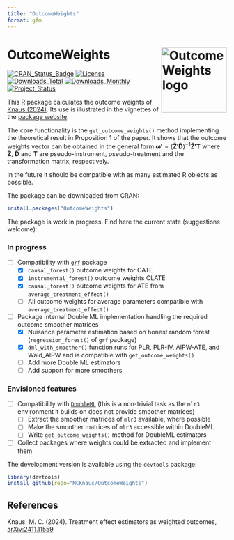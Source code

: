 ```yaml
---
title: "OutcomeWeights"
format: gfm
---
```


# OutcomeWeights   <img src="man/figures/logo.png" align="right" alt="OutcomeWeights logo" height="150"/>

<!-- badges: start -->
[![CRAN_Status_Badge](https://www.r-pkg.org/badges/version/OutcomeWeights)](https://CRAN.R-project.org/package=OutcomeWeights)
[![License](https://img.shields.io/badge/license-GPL--3-blue.svg)](https://www.gnu.org/licenses/gpl-3.0.en.html)
[![Downloads_Total](https://cranlogs.r-pkg.org/badges/grand-total/OutcomeWeights)](https://CRAN.R-project.org/package=OutcomeWeights)
[![Downloads_Monthly](https://cranlogs.r-pkg.org/badges/OutcomeWeights)](https://CRAN.R-project.org/package=OutcomeWeights)
[![Project_Status](https://www.repostatus.org/badges/latest/active.svg)](https://www.repostatus.org/#active)
<!-- badges: end -->

This R package calculates the outcome weights of [Knaus (2024)](https://arxiv.org/abs/2411.11559). 
Its use is illustrated in the vignettes of the [package website](https://mcknaus.github.io/OutcomeWeights/).

The core functionality is the `get_outcome_weights()` method implementing the theoretical result in Proposition 1 of the paper. It shows that the outcome weights vector can be obtained in the general form
$\boldsymbol{\omega'} = (\boldsymbol{\tilde{Z}'\tilde{D}})^{-1} \boldsymbol{\tilde{Z}'T}$
where $\boldsymbol{\tilde{Z}}$, $\boldsymbol{\tilde{D}}$ and $\boldsymbol{T}$ are pseudo-instrument, pseudo-treatment and the transformation matrix, respectively. 

In the future it should be compatible with as many estimated R objects as possible.

The package can be downloaded from CRAN:
```R
install.packages("OutcomeWeights")
```

The package is work in progress. Find here the current state (suggestions welcome):

### In progress
- [ ] Compatibility with [`grf`](https://grf-labs.github.io/grf/) package
  - [x] `causal_forest()` outcome weights for CATE
  - [x] `instrumental_forest()` outcome weights CLATE
  - [x] `causal_forest()` outcome weights for ATE from `average_treatment_effect()`
  - [ ] All outcome weights for average parameters compatible with `average_treatment_effect()`
- [ ] Package internal Double ML implementation handling the required outcome smoother matrices
  - [x] Nuisance parameter estimation based on honest random forest (`regression_forest()` of `grf` package)
  - [x] `dml_with_smoother()` function runs for PLR, PLR-IV, AIPW-ATE, and Wald_AIPW and is compatible with `get_outcome_weights()`
  - [ ] Add more Double ML estimators
  - [ ] Add support for more smoothers

### Envisioned features
- [ ] Compatibility with [`DoubleML`](https://docs.doubleml.org/stable/index.html) (this is a non-trivial task as the `mlr3` environment it builds on does not provide smoother matrices)
  - [ ] Extract the smoother matrices of `mlr3` available, where possible
  - [ ] Make the smoother matrices of `mlr3` accessible within DoubleML
  - [ ] Write `get_outcome_weights()` method for DoubleML estimators
- [ ] Collect packages where weights could be extracted and implement them


The development version is available using the `devtools` package:
```R
library(devtools)
install_github(repo="MCKnaus/OutcomeWeights")
```

## References

Knaus, M. C. (2024). Treatment effect estimators as weighted outcomes, [arXiv:2411.11559](https://arxiv.org/abs/2411.11559)
